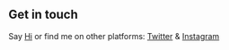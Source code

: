 ## Get in touch

Say [Hi](pravesh@yourbrandamte) or find me on other platforms: [Twitter](https://twitter.com/praveshvyas18) & [Instagram](https://www.instagram.com/pravesh.js/)
